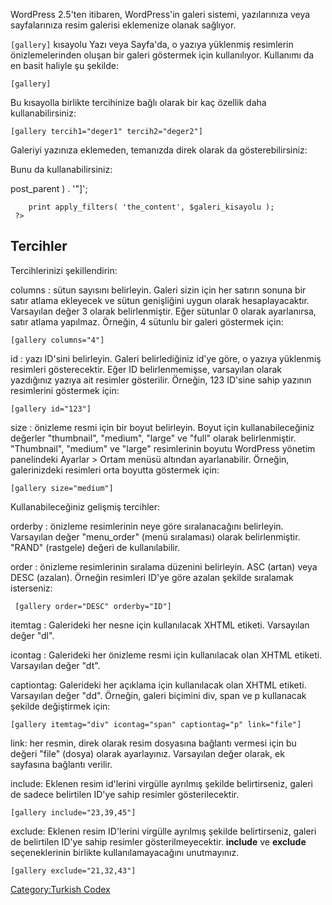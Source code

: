 {{Languages|
{{en|Gallery Shortcode}}
{{ja|ギャラリーショートコードの使い方}}
{{pt-br|Shortcode Gallery}}
{{tr|Galeri Kısayolu}}
}}

WordPress 2.5'ten itibaren, WordPress'in galeri sistemi, yazılarınıza veya sayfalarınıza resim galerisi eklemenize olanak sağlıyor.

<code>[gallery]</code> kısayolu Yazı veya Sayfa'da, o yazıya yüklenmiş resimlerin önizlemelerinden oluşan bir galeri göstermek için kullanılıyor. Kullanımı da en basit haliyle şu şekilde: 

 [gallery]

Bu kısayolla birlikte tercihinize bağlı olarak bir kaç özellik daha kullanabilirsiniz:

 [gallery tercih1="deger1" tercih2="deger2"]

Galeriyi yazınıza eklemeden, temanızda direk olarak da gösterebilirsiniz:

  <?php echo do_shortcode('[gallery tercih1="deger1"]'); ?>

Bunu da kullanabilirsiniz:

  <?php
     $galeri_kisayolu = '[gallery id="' . intval( $post->post_parent ) . '"]';
     print apply_filters( 'the_content', $galeri_kisayolu );
  ?>

== Tercihler ==

Tercihlerinizi şekillendirin:

; columns : sütun sayısını belirleyin.  Galeri sizin için her satırın sonuna bir satır atlama ekleyecek ve sütun genişliğini uygun olarak hesaplayacaktır. Varsayılan değer 3 olarak belirlenmiştir. Eğer sütunlar 0 olarak ayarlanırsa, satır atlama yapılmaz. Örneğin, 4 sütunlu bir galeri göstermek için:

 [gallery columns="4"]

; id : yazı ID'sini belirleyin. Galeri belirlediğiniz id'ye göre, o yazıya yüklenmiş resimleri gösterecektir. Eğer ID belirlenmemişse, varsayılan olarak yazdığınız yazıya ait resimler gösterilir. Örneğin, 123 ID'sine sahip yazının resimlerini göstermek için:

 [gallery id="123"]

; size : önizleme resmi için bir boyut belirleyin.  Boyut için kullanabileceğiniz değerler "thumbnail", "medium", "large" ve "full" olarak belirlenmiştir. "Thumbnail", "medium" ve "large" resimlerinin boyutu WordPress yönetim panelindeki Ayarlar > Ortam menüsü altından ayarlanabilir. Örneğin, galerinizdeki resimleri orta boyutta göstermek için:

 [gallery size="medium"]

Kullanabileceğiniz gelişmiş tercihler:

; orderby : önizleme resimlerinin neye göre sıralanacağını belirleyin. Varsayılan değer "menu_order" (menü sıralaması) olarak belirlenmiştir. "RAND" (rastgele) değeri de kullanılabilir.

; order : önizleme resimlerinin sıralama düzenini belirleyin. ASC (artan) veya DESC (azalan). Örneğin resimleri ID'ye göre azalan şekilde sıralamak isterseniz:

  [gallery order="DESC" orderby="ID"]

; itemtag : Galerideki her nesne için kullanılacak XHTML etiketi. Varsayılan değer "dl".

; icontag : Galerideki her önizleme resmi için kullanılacak olan XHTML etiketi. Varsayılan değer "dt".

; captiontag: Galerideki her açıklama için kullanılacak olan XHTML etiketi.  Varsayılan değer "dd".  Örneğin, galeri biçimini div, span ve p kullanacak şekilde değiştirmek için:

 [gallery itemtag="div" icontag="span" captiontag="p" link="file"]

; link: her resmin, direk olarak resim dosyasına bağlantı vermesi için bu değeri "file" (dosya) olarak ayarlayınız. Varsayılan değer olarak, ek sayfasına bağlantı verilir.

; include: Eklenen resim id'lerini virgülle ayrılmış şekilde belirtirseniz, galeri de sadece belirtilen ID'ye sahip resimler gösterilecektir.

 [gallery include="23,39,45"]

; exclude: Eklenen resim ID'lerini virgülle ayrılmış şekilde belirtirseniz, galeri de belirtilen ID'ye sahip resimler gösterilmeyecektir. '''include''' ve '''exclude''' seçeneklerinin birlikte kullanılamayacağını unutmayınız.

 [gallery exclude="21,32,43"]

[[Category:Turkish Codex]]